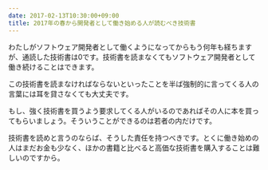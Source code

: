 ```yaml
---
date: 2017-02-13T10:30:00+09:00
title: 2017年の春から開発者として働き始める人が読むべき技術書
---
```


わたしがソフトウェア開発者として働くようになってからもう何年も経ちますが、通読した技術書は0です。技術書を読まなくてもソフトウェア開発者として働き続けることはできます。

この技術書を読まなければならないといったことを半ば強制的に言ってくる人の言葉には耳を貸さなくても大丈夫です。

<!--truncate-->

もし、強く技術書を買うよう要求してくる人がいるのであればその人に本を買ってもらいましょう。そういうことができるのは若者の内だけです。

技術書を読めと言うのならば、そうした責任を持つべきです。とくに働き始めの人はまだお金も少なく、ほかの書籍と比べると高価な技術書を購入することは難しいのですから。
